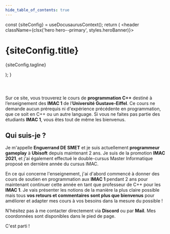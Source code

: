 ```yaml
---
hide_table_of_contents: true
---
```



  const {siteConfig} = useDocusaurusContext();
  return (
    <header className={clsx('hero hero--primary', styles.heroBanner)}>
      <div className="container">
        <h1 className="hero__title">{siteConfig.title}</h1>
        <p className="hero__subtitle">{siteConfig.tagline}</p>
      </div>
    </header>
  );
}

<Header></Header>

Sur ce site, vous trouverez le cours de **programmation C++** destiné à l’enseignement des **IMAC 1** de l’**Université Gustave-Eiffel**. Ce cours ne demande aucun prérequis ni d'expérience précédente en programmation, que ce soit en C++ ou un autre language.
Si vous ne faites pas partie des étudiants **IMAC 1**, vous êtes tout de même les bienvenus.

## Qui suis-je ?

Je m'appelle **Enguerrand DE SMET** et je suis actuellement **programmeur gameplay** à **Ubisoft** depuis maintenant 2 ans. Je suis de la promotion **IMAC 2021**, et j'ai également effectué le double-cursus Master Informatique proposé en dernière année du cursus IMAC.

En ce qui concerne l'enseignement, j'ai d'abord commencé à donner des cours de soutien en programmation aux **IMAC 1** pendant 2 ans pour maintenant continuer cette année en tant que professeur de C++ pour les **IMAC 1**. Je vais présenter les notions de la manière la plus claire possible mais tous **vos retours et commentaires sont plus que bienvenus** pour améliorer et adapter mes cours à vos besoins dans la mesure du possible !

N'hésitez pas à me contacter directement via **Discord** ou par **Mail**. Mes coordonnées sont disponibles dans le pied de page.

<div className={styles.buttons}>
<Link
  className="button button--secondary button--lg"
  to="/Lessons">
  C'est parti ! <Icon icon="openmoji:chequered-flag" height="24" />
</Link>
</div>

